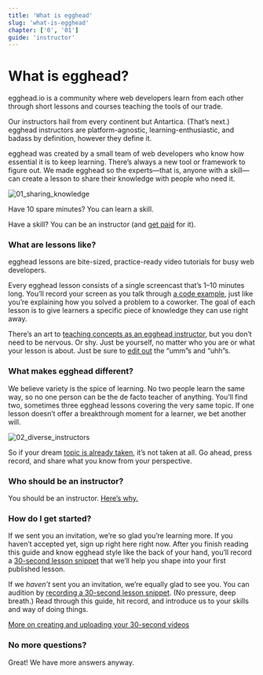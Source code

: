 ```yaml
---
title: 'What is egghead'
slug: 'what-is-egghead'
chapter: ['0', '01']
guide: 'instructor'
---
```


# What is egghead?

egghead.io is a community where web developers learn from each other through short lessons and courses teaching the tools of our trade.

Our instructors hail from every continent but Antartica. (That’s next.) egghead instructors are platform-agnostic, learning-enthusiastic, and badass by definition, however they define it.

egghead was created by a small team of web developers who know how essential it is to keep learning. There’s always a new tool or framework to figure out. We made egghead so the experts—that is, anyone with a skill—can create a lesson to share their knowledge with people who need it.

![01_sharing_knowledge](https://d2mxuefqeaa7sj.cloudfront.net/s_5998CB8F4ACAE04353DF55D78578CAC9F495218C5B780DCB121ECA0E8390328B_1530529136099_file.png)

Have 10 spare minutes? You can learn a skill.

Have a skill? You can be an instructor (and [get paid](/getting-paid) for it).

### What are lessons like?

egghead lessons are bite-sized, practice-ready video tutorials for busy web developers.

Every egghead lesson consists of a single screencast that’s 1–10 minutes long. You’ll record your screen as you talk through [a code example](/create-your-code-example), just like you’re explaining how you solved a problem to a coworker. The goal of each lesson is to give learners a specific piece of knowledge they can use right away.

There’s an art to [teaching concepts as an egghead instructor](/how-to-instruct), but you don’t need to be nervous. Or shy. Just be yourself, no matter who you are or what your lesson is about. Just be sure to [edit out](/edit-your-lesson) the “umm”s and “uhh”s.

### What makes egghead different?

We believe variety is the spice of learning. No two people learn the same way, so no one person can be the de facto teacher of anything. You’ll find two, sometimes three egghead lessons covering the very same topic. If one lesson doesn’t offer a breakthrough moment for a learner, we bet another will.

![02_diverse_instructors](https://d2mxuefqeaa7sj.cloudfront.net/s_5998CB8F4ACAE04353DF55D78578CAC9F495218C5B780DCB121ECA0E8390328B_1530529160184_file.png)

So if your dream [topic is already taken](/what-if-a-lesson-already-exists), it’s not taken at all. Go ahead, press record, and share what you know from your perspective.

### Who should be an instructor?

You should be an instructor. [Here’s why.](/why-be-an-instructor)

### How do I get started?

If we sent you an invitation, we’re so glad you’re learning more. If you haven’t accepted yet, sign up right here right now. After you finish reading this guide and know egghead style like the back of your hand, you’ll record a [30-second lesson snippet](/create-your-30-second-lesson) that we’ll help you shape into your first published lesson.

If we _haven’t_ sent you an invitation, we’re equally glad to see you. You can audition by [recording a 30-second lesson snippet](/create-your-30-second-lesson). (No pressure, deep breath.) Read through this guide, hit record, and introduce us to your skills and way of doing things.

[More on creating and uploading your 30-second videos](/create-your-30-second-lesson)

### No more questions?

Great! We have more answers anyway.
